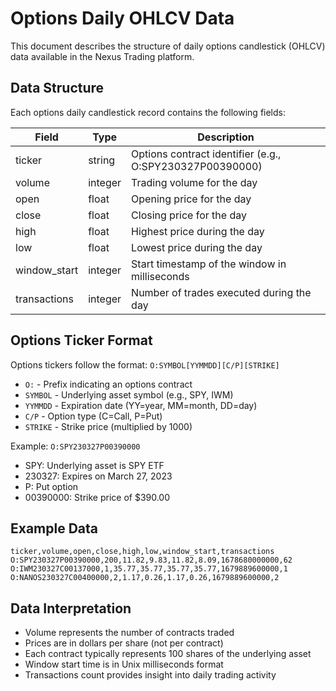 # Options Daily OHLCV Data

This document describes the structure of daily options candlestick (OHLCV) data available in the Nexus Trading platform.

## Data Structure

Each options daily candlestick record contains the following fields:

| Field         | Type    | Description                                           |
|---------------|---------|-------------------------------------------------------|
| ticker        | string  | Options contract identifier (e.g., O:SPY230327P00390000) |
| volume        | integer | Trading volume for the day                            |
| open          | float   | Opening price for the day                            |
| close         | float   | Closing price for the day                            |
| high          | float   | Highest price during the day                         |
| low           | float   | Lowest price during the day                          |
| window_start  | integer | Start timestamp of the window in milliseconds        |
| transactions  | integer | Number of trades executed during the day             |

## Options Ticker Format

Options tickers follow the format: `O:SYMBOL[YYMMDD][C/P][STRIKE]`
- `O:` - Prefix indicating an options contract
- `SYMBOL` - Underlying asset symbol (e.g., SPY, IWM)
- `YYMMDD` - Expiration date (YY=year, MM=month, DD=day)
- `C/P` - Option type (C=Call, P=Put)
- `STRIKE` - Strike price (multiplied by 1000)

Example: `O:SPY230327P00390000`
- SPY: Underlying asset is SPY ETF
- 230327: Expires on March 27, 2023
- P: Put option
- 00390000: Strike price of $390.00

## Example Data

```csv
ticker,volume,open,close,high,low,window_start,transactions
O:SPY230327P00390000,200,11.82,9.83,11.82,8.09,1678680000000,62
O:IWM230327C00137000,1,35.77,35.77,35.77,35.77,1679889600000,1
O:NANOS230327C00400000,2,1.17,0.26,1.17,0.26,1679889600000,2
```

## Data Interpretation

- Volume represents the number of contracts traded
- Prices are in dollars per share (not per contract)
- Each contract typically represents 100 shares of the underlying asset
- Window start time is in Unix milliseconds format
- Transactions count provides insight into daily trading activity

